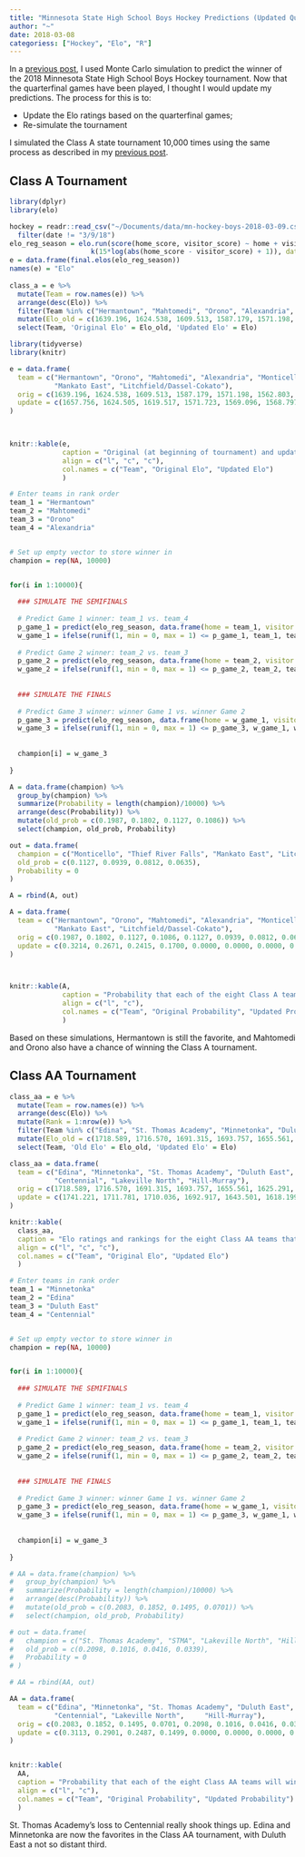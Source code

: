 ```yaml
---
title: "Minnesota State High School Boys Hockey Predictions (Updated Quarterfinals)"
author: "~"
date: 2018-03-08
categoriess: ["Hockey", "Elo", "R"]
---
```


In a [previous post](/post/2018-03-03-boys-hockey/), I used Monte Carlo simulation to predict the winner of the 2018 Minnesota State High School Boys Hockey tournament. Now that the quarterfinal games have been played, I thought I would update my predictions. The process for this is to: 

- Update the Elo ratings based on the quarterfinal games;
- Re-simulate the tournament 

I simulated the Class A state tournament 10,000 times using the same process as described in my [previous post](/post/2018-03-03-boys-hockey/).


## Class A Tournament

```r
library(dplyr)
library(elo)

hockey = readr::read_csv("~/Documents/data/mn-hockey-boys-2018-03-09.csv") %>%
  filter(date != "3/9/18")
elo_reg_season = elo.run(score(home_score, visitor_score) ~ home + visitor +
                    k(15*log(abs(home_score - visitor_score) + 1)), data = hockey)
e = data.frame(final.elos(elo_reg_season))
names(e) = "Elo"
     
class_a = e %>% 
  mutate(Team = row.names(e)) %>% 
  arrange(desc(Elo)) %>%
  filter(Team %in% c("Hermantown", "Mahtomedi", "Orono", "Alexandria", "Thief River Falls", "Litchfield/Dassel-Cokato", "Mankato East", "Monticello")) %>%
  mutate(Elo_old = c(1639.196, 1624.538, 1609.513, 1587.179, 1571.198, 1562.803, 1551.141, 1530.773)) %>%
  select(Team, 'Original Elo' = Elo_old, 'Updated Elo' = Elo)
```


```r
library(tidyverse)
library(knitr)

e = data.frame(
  team = c("Hermantown", "Orono", "Mahtomedi", "Alexandria", "Monticello", "Thief River Falls", 
           "Mankato East", "Litchfield/Dassel-Cokato"),
  orig = c(1639.196, 1624.538, 1609.513, 1587.179, 1571.198, 1562.803, 1551.141, 1530.773),
  update = c(1657.756, 1624.505, 1619.517, 1571.723, 1569.096, 1568.797, 1549.453, 1515.494)
)

     

knitr::kable(e, 
             caption = "Original (at beginning of tournament) and updated Elo ratings (after the quartefinal games) for the eight Class A teams that qualified for the state tournament.", 
             align = c("l", "c", "c"),
             col.names = c("Team", "Original Elo", "Updated Elo")
             )
```




```r
# Enter teams in rank order
team_1 = "Hermantown"
team_2 = "Mahtomedi"
team_3 = "Orono"
team_4 = "Alexandria"


# Set up empty vector to store winner in
champion = rep(NA, 10000)


for(i in 1:10000){
  
  ### SIMULATE THE SEMIFINALS
  
  # Predict Game 1 winner: team_1 vs. team_4
  p_game_1 = predict(elo_reg_season, data.frame(home = team_1, visitor = team_4))
  w_game_1 = ifelse(runif(1, min = 0, max = 1) <= p_game_1, team_1, team_4)
  
  # Predict Game 2 winner: team_2 vs. team_3
  p_game_2 = predict(elo_reg_season, data.frame(home = team_2, visitor = team_3))
  w_game_2 = ifelse(runif(1, min = 0, max = 1) <= p_game_2, team_2, team_3)
  
  
  ### SIMULATE THE FINALS
  
  # Predict Game 3 winner: winner Game 1 vs. winner Game 2
  p_game_3 = predict(elo_reg_season, data.frame(home = w_game_1, visitor = w_game_2))
  w_game_3 = ifelse(runif(1, min = 0, max = 1) <= p_game_3, w_game_1, w_game_2)
  
  
  champion[i] = w_game_3
  
}
```


```r
A = data.frame(champion) %>% 
  group_by(champion) %>%
  summarize(Probability = length(champion)/10000) %>%
  arrange(desc(Probability)) %>%
  mutate(old_prob = c(0.1987, 0.1802, 0.1127, 0.1086)) %>%
  select(champion, old_prob, Probability)

out = data.frame(
  champion = c("Monticello", "Thief River Falls", "Mankato East", "Litchfield/Dassel-Cokato"),
  old_prob = c(0.1127, 0.0939, 0.0812, 0.0635),
  Probability = 0
)

A = rbind(A, out)
```

```r
A = data.frame(
  team = c("Hermantown", "Orono", "Mahtomedi", "Alexandria", "Monticello", "Thief River Falls", 
           "Mankato East", "Litchfield/Dassel-Cokato"),
  orig = c(0.1987, 0.1802, 0.1127, 0.1086, 0.1127, 0.0939, 0.0812, 0.0635),
  update = c(0.3214, 0.2671, 0.2415, 0.1700, 0.0000, 0.0000, 0.0000, 0.0000)
)



knitr::kable(A, 
             caption = "Probability that each of the eight Class A teams will win the state tournament.", 
             align = c("l", "c"), 
             col.names = c("Team", "Original Probability", "Updated Probability"),
             )
```

Based on these simulations, Hermantown is still the favorite, and Mahtomedi and Orono also have a chance of winning the Class A tournament. 

## Class AA Tournament

```r
class_aa = e %>%
  mutate(Team = row.names(e)) %>%
  arrange(desc(Elo)) %>%
  mutate(Rank = 1:nrow(e)) %>%
  filter(Team %in% c("Edina", "St. Thomas Academy", "Minnetonka", "Duluth East", "STMA", "Centennial", "Lakeville North", "Hill-Murray")) %>%
  mutate(Elo_old = c(1718.589, 1716.570, 1691.315, 1693.757, 1655.561, 1625.291, 1578.414, 1557.501)) %>%
  select(Team, 'Old Elo' = Elo_old, 'Updated Elo' = Elo)
```

```r
class_aa = data.frame(
  team = c("Edina", "Minnetonka", "St. Thomas Academy", "Duluth East", "STMA",
           "Centennial", "Lakeville North", "Hill-Murray"),
  orig = c(1718.589, 1716.570, 1691.315, 1693.757, 1655.561, 1625.291, 1578.414, 1557.501),
  update = c(1741.221, 1711.781, 1710.036, 1692.917, 1643.501, 1618.199, 1569.408, 1549.936)
)

knitr::kable(
  class_aa, 
  caption = "Elo ratings and rankings for the eight Class AA teams that qualified for the state tournament.", 
  align = c("l", "c", "c"),
  col.names = c("Team", "Original Elo", "Updated Elo")
  )
```



```r
# Enter teams in rank order
team_1 = "Minnetonka"
team_2 = "Edina"
team_3 = "Duluth East"
team_4 = "Centennial"


# Set up empty vector to store winner in
champion = rep(NA, 10000)


for(i in 1:10000){
  
  ### SIMULATE THE SEMIFINALS
  
  # Predict Game 1 winner: team_1 vs. team_4
  p_game_1 = predict(elo_reg_season, data.frame(home = team_1, visitor = team_4))
  w_game_1 = ifelse(runif(1, min = 0, max = 1) <= p_game_1, team_1, team_4)
  
  # Predict Game 2 winner: team_2 vs. team_3
  p_game_2 = predict(elo_reg_season, data.frame(home = team_2, visitor = team_3))
  w_game_2 = ifelse(runif(1, min = 0, max = 1) <= p_game_2, team_2, team_3)
  
  
  ### SIMULATE THE FINALS
  
  # Predict Game 3 winner: winner Game 1 vs. winner Game 2
  p_game_3 = predict(elo_reg_season, data.frame(home = w_game_1, visitor = w_game_2))
  w_game_3 = ifelse(runif(1, min = 0, max = 1) <= p_game_3, w_game_1, w_game_2)
  
  
  champion[i] = w_game_3
  
}
```


```r
# AA = data.frame(champion) %>% 
#   group_by(champion) %>%
#   summarize(Probability = length(champion)/10000) %>%
#   arrange(desc(Probability)) %>%
#   mutate(old_prob = c(0.2083, 0.1852, 0.1495, 0.0701)) %>%
#   select(champion, old_prob, Probability)

# out = data.frame(
#   champion = c("St. Thomas Academy", "STMA", "Lakeville North", "Hill-Murray"),
#   old_prob = c(0.2098, 0.1016, 0.0416, 0.0339),
#   Probability = 0
# )

# AA = rbind(AA, out)

AA = data.frame(
  team = c("Edina", "Minnetonka", "St. Thomas Academy", "Duluth East", "STMA",
           "Centennial", "Lakeville North", 	"Hill-Murray"),
  orig = c(0.2083, 0.1852, 0.1495, 0.0701, 0.2098, 0.1016, 0.0416, 0.0339),
  update = c(0.3113, 0.2901, 0.2487, 0.1499, 0.0000, 0.0000, 0.0000, 0.0000)
)


knitr::kable(
  AA, 
  caption = "Probability that each of the eight Class AA teams will win the state tournament.", 
  align = c("l", "c"), 
  col.names = c("Team", "Original Probability", "Updated Probability")
  )
```

St. Thomas Academy's loss to Centennial really shook things up. Edina and Minnetonka are now the favorites in the Class AA tournament, with Duluth East a not so distant third.


